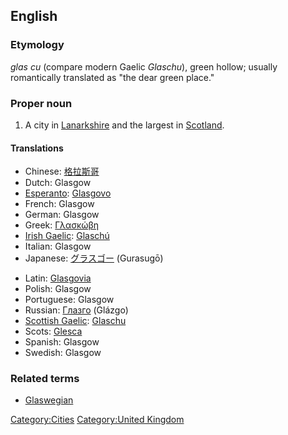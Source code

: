 ==English==
===Etymology===
{{Brythonic.}} ''glas cu'' (compare modern Gaelic ''Glaschu''), green hollow; usually romantically translated as "the dear green place."

===Proper noun===
{{wikipedia}}
{{en-proper noun}}
#A city in [[Lanarkshire]] and the largest in [[Scotland]].

====Translations====
{{top}}
*Chinese: [[格拉斯哥]]
*Dutch: Glasgow
*[[Esperanto]]: [[Glasgovo]]
*French: Glasgow
*German: Glasgow
*Greek: [[Γλασκώβη]]
*[[Irish Gaelic]]: [[Glaschú]]
*Italian: Glasgow
*Japanese: [[グラスゴー]] (Gurasugō)
{{mid}}
*Latin: [[Glasgovia]]
*Polish: Glasgow
*Portuguese: Glasgow
*Russian: [[Глазго]] (Glázgo)
*[[Scottish Gaelic]]: [[Glaschu]]
*Scots: [[Glesca]]
*Spanish: Glasgow
*Swedish: Glasgow
{{bottom}}

===Related terms===
*[[Glaswegian]]

[[Category:Cities]]
[[Category:United Kingdom]]